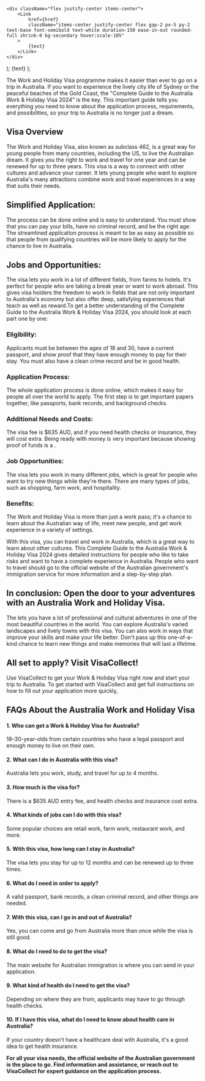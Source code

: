     <div className="flex justify-center items-center">
        <Link
            href={href}
            className="items-center justify-center flex gap-2 px-5 py-2 text-base font-semibold text-white duration-150 ease-in-out rounded-full shrink-0 bg-secondary hover:scale-105"
        >
            {text}
        </Link>
    </div>
);
    <Link
        className="inline-flex items-center justify-center gap-1 text-lg font-semibold text-primary"
        href={href}
    >
        {text}
    </Link>
);

The Work and Holiday Visa programme makes it easier than ever to go on a trip in Australia. If you want to experience the lively city life of Sydney or the peaceful beaches of the Gold Coast, the "Complete Guide to the Australia Work & Holiday Visa 2024" is the key. This important guide tells you everything you need to know about the application process, requirements, and possibilities, so your trip to Australia is no longer just a dream.

## Visa Overview

The Work and Holiday Visa, also known as subclass 462, is a great way for young people from many countries, including the US, to live the Australian dream. It gives you the right to work and travel for one year and can be renewed for up to three years. This visa is a way to connect with other cultures and advance your career. It lets young people who want to explore Australia's many attractions combine work and travel experiences in a way that suits their needs.

## Simplified Application:

The process can be done online and is easy to understand. You must show that you can pay your bills, have no criminal record, and be the right age. The streamlined application process is meant to be as easy as possible so that people from qualifying countries will be more likely to apply for the chance to live in Australia.

## Jobs and Opportunities:

The visa lets you work in a lot of different fields, from farms to hotels. It's perfect for people who are taking a break year or want to work abroad. This gives visa holders the freedom to work in fields that are not only important to Australia's economy but also offer deep, satisfying experiences that teach as well as reward.To get a better understanding of the Complete Guide to the Australia Work & Holiday Visa 2024, you should look at each part one by one:

### Eligibility:

Applicants must be between the ages of 18 and 30, have a current passport, and show proof that they have enough money to pay for their stay. You must also have a clean crime record and be in good health.

### Application Process:

The whole application process is done online, which makes it easy for people all over the world to apply. The first step is to get important papers together, like passports, bank records, and background checks.

### Additional Needs and Costs:

The visa fee is $635 AUD, and if you need health checks or insurance, they will cost extra. Being ready with money is very important because showing proof of funds is a <LinkButton href="/au" text="requirement for the Australian visa" /> .

### Job Opportunities:

The visa lets you work in many different jobs, which is great for people who want to try new things while they're there. There are many types of jobs, such as shopping, farm work, and hospitality.

### Benefits:

The Work and Holiday Visa is more than just a work pass; it's a chance to learn about the Australian way of life, meet new people, and get work experience in a variety of settings.

With this visa, you can travel and work in Australia, which is a great way to learn about other cultures. This Complete Guide to the Australia Work & Holiday Visa 2024 gives detailed instructions for people who like to take risks and want to have a complete experience in Australia. People who want to travel should go to the official website of the Australian government's immigration service for more information and a step-by-step plan.

## In conclusion: Open the door to your adventures with an Australia Work and Holiday Visa.

The <LinkButton href="/au" text="Australia Work & Holiday Visa" /> lets you have a lot of professional and cultural adventures in one of the most beautiful countries in the world. You can explore Australia's varied landscapes and lively towns with this visa. You can also work in ways that improve your skills and make your life better. Don't pass up this one-of-a-kind chance to learn new things and make memories that will last a lifetime.

## All set to apply? Visit VisaCollect!

Use VisaCollect to get your Work & Holiday Visa right now and start your trip to Australia. To get started with VisaCollect and get full instructions on how to fill out your application more quickly, <LinkButton href="/" text="click here!" />

## FAQs About the Australia Work and Holiday Visa

#### 1. Who can get a Work & Holiday Visa for Australia?

18–30-year-olds from certain countries who have a legal passport and enough money to live on their own.

#### 2. What can I do in Australia with this visa?

Australia lets you work, study, and travel for up to 4 months.

#### 3. How much is the visa for?

There is a $635 AUD entry fee, and health checks and insurance cost extra.

#### 4. What kinds of jobs can I do with this visa?

Some popular choices are retail work, farm work, restaurant work, and more.

#### 5. With this visa, how long can I stay in Australia?

The visa lets you stay for up to 12 months and can be renewed up to three times.

#### 6. What do I need in order to apply?

A valid passport, bank records, a clean criminal record, and other things are needed.

#### 7. With this visa, can I go in and out of Australia?

Yes, you can come and go from Australia more than once while the visa is still good.

#### 8. What do I need to do to get the visa?

The main website for Australian immigration is where you can send in your application.

#### 9. What kind of health do I need to get the visa?

Depending on where they are from, applicants may have to go through health checks.

#### 10. If I have this visa, what do I need to know about health care in Australia?

If your country doesn't have a healthcare deal with Australia, it's a good idea to get health insurance.

**For all your visa needs, the official website of the Australian government is the place to go. Find information and assistance, or reach out to VisaCollect for expert guidance on the application process.**
